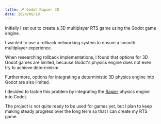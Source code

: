 ---
title: 🗡️ Godot Rapier 3D
date: 2024/06/19
---


<Github id="deltasiege/godot-rapier-3d" />

Initially I set out to create a 3D multiplayer RTS game using the Godot game engine.

I wanted to use a rollback networking system to ensure a smooth multiplayer experience.

When researching rollback implementations, I found that options for 3D Godot games are limited, because Godot's physics engine does not even try to achieve determinism.

Furthermore, options for integrating a deterministic 3D physics engine into Godot are also limited.

I decided to tackle this problem by integrating the [Rapier](https://rapier.rs/) physics engine into Godot.

The project is not quite ready to be used for games yet, but I plan to keep making steady progress over the long term so that I can create my RTS game.
